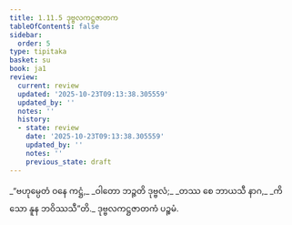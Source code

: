 ```yaml
---
title: 1.11.5 ဒုဗ္ဗလကဋ္ဌဇာတက
tableOfContents: false
sidebar:
  order: 5
type: tipitaka
basket: su
book: ja1
review:
  current: review
  updated: '2025-10-23T09:13:38.305559'
  updated_by: ''
  notes: ''
  history:
  - state: review
    date: '2025-10-23T09:13:38.305559'
    updated_by: ''
    notes: ''
    previous_state: draft
---
```



<ReviewStatus review={frontmatter.review} showDetails={true} />

<HypothesisAnnotation frontmatter={frontmatter} />

<DynamicBreadcrumb />

<Division number="105" book="ja1" e="ch" v="22" p="25">

<Paragraph number="233" type="verses" book="ja1">
_“ဗဟုမ္ပေတံ ဝနေ ကဋ္ဌံ,_  
_ဝါတော ဘဉ္ဇတိ ဒုဗ္ဗလံ;_  
_တဿ စေ ဘာယသီ နာဂ,_  
_ကိသော နူန ဘဝိဿသီ”တိ._  


</Paragraph>
</Division>

<Paragraph number="234" type="center" book="ja1">
ဒုဗ္ဗလကဋ္ဌဇာတကံ ပဉ္စမံ.
</Paragraph>